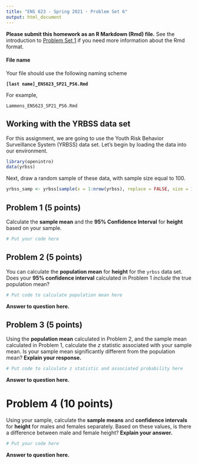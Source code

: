 ```yaml
---
title: "ENS 623 - Spring 2021 - Problem Set 6"
output: html_document
---
```


**Please submit this homework as an R Markdown (Rmd) file.**
See the introduction to [Problem Set 1](http://mlammens.github.io/ENS-623-Research-Stats/problem_sets/Problem-set-1.html) if you need more information about the Rmd format.

#### File name

Your file should use the following naming scheme

**`[last name]_ENS623_SP21_PS6.Rmd`**

For example, 

`Lammens_ENS623_SP21_PS6.Rmd`


## Working with the YRBSS data set

For this assignment, we are going to use the Youth Risk Behavior Surveillance System (YRBSS) data set.
Let's begin by loading the data into our environment.

```r
library(openintro)
data(yrbss)
```

Next, draw a random sample of these data, with sample size equal to 100.

```r
yrbss_samp <- yrbss[sample(x = 1:nrow(yrbss), replace = FALSE, size = 100), ]
```


## Problem 1 (5 points)

Calculate the **sample mean** and the **95% Confidence Interval** for **height** based on your sample.


```r
# Put your code here
```

## Problem 2 (5 points)

You can calculate the **population mean** for **height** for the `yrbss` data set. 
Does your **95% confidence interval** calculated in Problem 1 *include* the true population mean?


```r
# Put code to calculate population mean here
```


**Answer to question here.**


## Problem 3 (5 points)

Using the **population mean** calculated in Problem 2, and the sample mean calculated in Problem 1, calculate the $z$ statistic associated with your sample mean. Is your sample mean significantly different from the population mean? **Explain your response.**


```r
# Put code to calculate z statistic and associated probability here

```

**Answer to question here.**

# Problem 4 (10 points)

Using your sample, calculate the **sample means** and **confidence intervals** for **height** for males and females separately. Based on these values, is there a difference between male and female height? **Explain your answer.**


```r
# Put your code here
```


**Answer to question here.**


